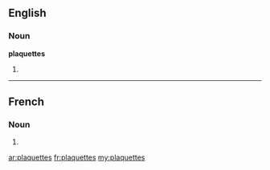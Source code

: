==English==

===Noun===
'''plaquettes'''

# {{plural of|plaquette}}

----

==French==

===Noun===
{{infl|fr|plural}} {{f|p}}

# {{plural of|plaquette|lang=French}}

[[ar:plaquettes]]
[[fr:plaquettes]]
[[my:plaquettes]]